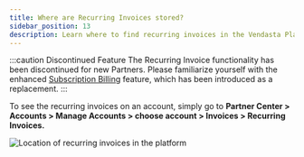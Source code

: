 ```yaml
---
title: Where are Recurring Invoices stored?
sidebar_position: 13
description: Learn where to find recurring invoices in the Vendasta Platform
---
```


:::caution Discontinued Feature
The Recurring Invoice functionality has been discontinued for new Partners. Please familiarize yourself with the enhanced [Subscription Billing](../subscription-billing.mdx) feature, which has been introduced as a replacement.
:::

To see the recurring invoices on an account, simply go to **Partner Center > Accounts > Manage Accounts > choose account > Invoices > Recurring Invoices.**

![Location of recurring invoices in the platform](/img/commerce/commerce-invoices/recurring-invoices-location.jpg)